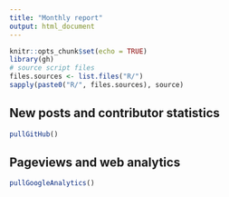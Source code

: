 ```yaml
---
title: "Monthly report"
output: html_document
---
```


```r
knitr::opts_chunk$set(echo = TRUE)
library(gh)
# source script files
files.sources <- list.files("R/")
sapply(paste0("R/", files.sources), source)
```

## New posts and contributor statistics

```r
pullGitHub()
```

## Pageviews and web analytics

```r
pullGoogleAnalytics()
```
